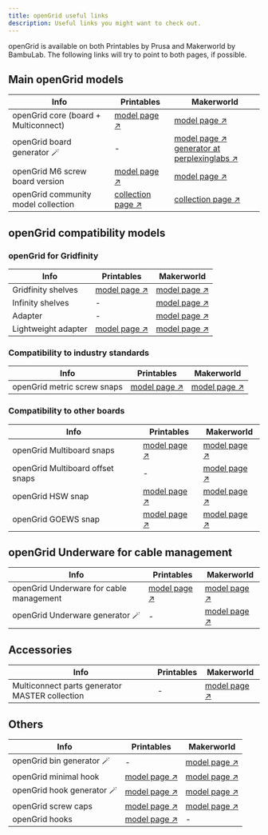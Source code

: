 ```yaml
---
title: openGrid useful links
description: Useful links you might want to check out.
---
```


openGrid is available on both Printables by Prusa and Makerworld by BambuLab. The following links
will try to point to both pages, if possible.

## Main openGrid models

| Info | Printables | Makerworld |
|------|------------|------------|
| openGrid core (board + Multiconnect) | [model page ↗](https://www.printables.com/model/1214361-opengrid-walldesk-mounting-framework-and-ecosystem) | [model page ↗](https://makerworld.com/en/models/1179191-opengrid-wall-desk-mounting-framework-ecosystem) |
| openGrid board generator 🪄 | - | [model page ↗](https://makerworld.com/en/models/1304337-opengrid-tile-generator) <br /> [generator at perplexinglabs ↗](https://gridfinity.perplexinglabs.com/pr/opengrid/0/0) |
| openGrid M6 screw board version | [model page ↗](https://www.printables.com/model/1219888-opengrid-m6-screw-board-version) | [model page ↗](https://makerworld.com/en/models/1184183-opengrid-m6-screw-board-version) |
| openGrid community model collection | [collection page ↗](https://www.printables.com/@DavidD/collections/2174464) | [collection page ↗](https://makerworld.com/collections/5283101) |

## openGrid compatibility models

### openGrid for Gridfinity

| Info | Printables | Makerworld |
|------|------------|------------|
| Gridfinity shelves | [model page ↗](https://www.printables.com/model/1214460-opengrid-gridfinity-shelves) | [model page ↗](https://makerworld.com/en/models/1169053-opengrid-gridfinity-shelves) |
| Infinity shelves | - | [model page ↗](https://makerworld.com/en/models/1469935-infinite-gridfinity-shelf-for-opengrid-very-strong) |
| Adapter | - | [model page ↗](https://makerworld.com/en/models/1588263-opengrid-to-gridfinity-to-opengrid-and-back) |
| Lightweight adapter | [model page ↗](https://www.printables.com/model/1349896-lightweight-opengrid-tofrom-gridfinity-adapter) | [model page ↗](https://makerworld.com/en/models/1588565-lightweight-opengrid-to-from-gridfinity-adapter) |

### Compatibility to industry standards

| Info | Printables | Makerworld |
|------|------------|------------|
| openGrid metric screw snaps | [model page ↗](https://www.printables.com/model/1217921-opengrid-metric-screw-snaps) | [model page ↗](https://makerworld.com/en/models/1179230-opengrid-metric-screw-snaps) |

### Compatibility to other boards

| Info | Printables | Makerworld |
|------|------------|------------|
| openGrid Multiboard snaps | [model page ↗](https://www.printables.com/model/1217876-opengrid-multiboard-snaps) | [model page ↗](https://makerworld.com/en/models/1179228-opengrid-multiboard-snaps) |
| openGrid Multiboard offset snaps | - | [model page ↗](https://makerworld.com/en/models/1630872-multiboard-to-opengrid-multi-adapter-snaps) |
| openGrid HSW snap | [model page ↗](https://www.printables.com/model/1217908-opengrid-hsw-snap-honeycomb-storage-wall-snap) | [model page ↗](https://makerworld.com/en/models/1179232-opengrid-hsw-snap-honeycomb-storage-wall-snap) |
| openGrid GOEWS snap | [model page ↗](https://www.printables.com/model/1217895-opengrid-goews-screw-snap) | [model page ↗](https://makerworld.com/en/models/1179233-opengrid-goews-screw-snap) |

## openGrid Underware for cable management

| Info | Printables | Makerworld |
|------|------------|------------|
| openGrid Underware for cable management | [model page ↗](https://www.printables.com/model/1214427-underware-for-opengrid-manage-your-cables-lite-ly) | [model page ↗](https://makerworld.com/en/models/1175037-underware-for-opengrid) |
| openGrid Underware generator 🪄 | - | [model page ↗](https://makerworld.com/en/models/1329404-underware-for-opengrid-customizer-beta) |

## Accessories

| Info | Printables | Makerworld |
|------|------------|------------|
| Multiconnect parts generator MASTER collection | - | [model page ↗](https://makerworld.com/en/models/582260-multiconnect-part-generator-master-collection) |

## Others

| Info | Printables | Makerworld |
|------|------------|------------|
| openGrid bin generator 🪄 | - | [model page ↗](https://makerworld.com/en/models/960562-multiboard-opengrid-multipoint-parametric-bins#profileId-930411) |
| openGrid minimal hook | [model page ↗](https://www.printables.com/model/1217962-opengrid-minimal-hook) | [model page ↗](https://makerworld.com/en/models/1179234-opengrid-minimal-hook) |
| openGrid hook generator 🪄 | [model page ↗](https://www.printables.com/model/1349209-opengrid-lite-hook-generator) | [model page ↗](https://makerworld.com/en/models/1586090-opengrid-lite-hook-generator) |
| openGrid screw caps | [model page ↗](https://www.printables.com/model/1311397-screw-hole-caps-for-opengrid) | [model page ↗](https://makerworld.com/en/models/1464860-screw-hole-caps-for-opengrid) |
| openGrid hooks | [model page ↗](https://www.printables.com/model/1361121-opengrid-hooks) | - |
